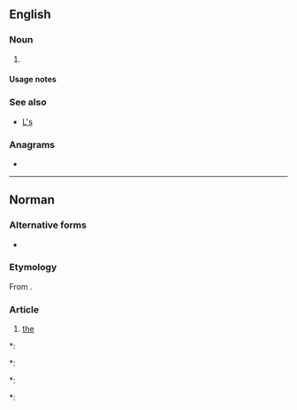 {{also|ls|Ls|LS|.ls|'ls|L.S.|L&S|L's}}
==English==

===Noun===
{{head|en|noun form}}

# {{plural of|en|l}}

====Usage notes====
{{U:en:plurals of letters}}

===See also===
* [[L's]]

===Anagrams===
* {{anagrams|en|a=ls|S & L|S&L|SL|Sl.}}

----

==Norman==
{{Norman definite articles}}

===Alternative forms===
* {{l|nrf|les}}

===Etymology===
From {{uder|nrf|fro|les}}.

===Article===
{{head|nrf|article|g=p|singular|l'}}

# {{lb|nrf|Jersey}} [[the]] {{qualifier|plural definite article}}
*: {{ux|nrf|'''l's''' Alpes|t='''the''' Alps|inline=y}}
*: {{ux|nrf|'''l's''' hèrbes|t='''the''' herbs|inline=y}}
*: {{ux|nrf|'''l's''' heuthes d'ouvèrtuthe|t='''the''' opening hours|inline=y}}
*: {{ux|nrf|'''l's''' ortés|t='''the''' toes|inline=y}}